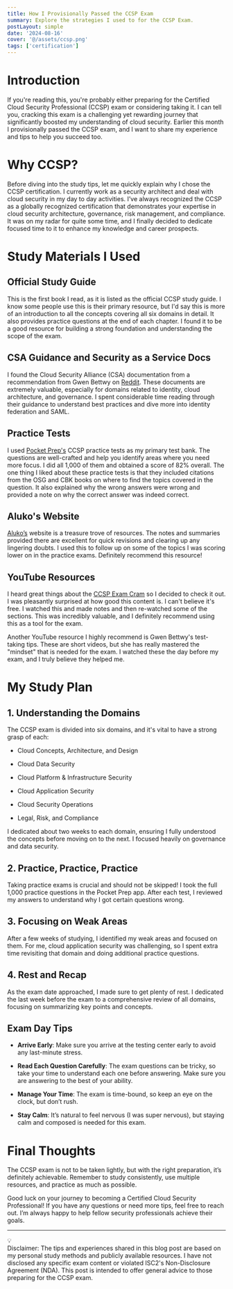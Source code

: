 ```yaml
---
title: How I Provisionally Passed the CCSP Exam
summary: Explore the strategies I used to for the CCSP Exam.
postLayout: simple
date: '2024-08-16'
cover: '@/assets/ccsp.png'
tags: ['certification']
---
```


# Introduction

If you're reading this, you're probably either preparing for the Certified Cloud Security Professional (CCSP) exam or considering taking it. I can tell you, cracking this exam is a challenging yet rewarding journey that significantly boosted my understanding of cloud security. Earlier this month I provisionally passed the CCSP exam, and I want to share my experience and tips to help you succeed too.

# Why CCSP?

Before diving into the study tips, let me quickly explain why I chose the CCSP certification. I currently work as a security architect and deal with cloud security in my day to day activities. I’ve always recognized the CCSP as a globally recognized certification that demonstrates your expertise in cloud security architecture, governance, risk management, and compliance. It was on my radar for quite some time, and I finally decided to dedicate focused time to it to enhance my knowledge and career prospects.

# Study Materials I Used

## **Official Study Guide**

This is the first book I read, as it is listed as the official CCSP study guide. I know some people use this is their primary resource, but I'd say this is more of an introduction to all the concepts covering all six domains in detail. It also provides practice questions at the end of each chapter. I found it to be a good resource for building a strong foundation and understanding the scope of the exam.

## **CSA Guidance and Security as a Service Docs**

I found the Cloud Security Alliance (CSA) documentation from a recommendation from Gwen Bettwy on [Reddit](https://reddit.com/). These documents are extremely valuable, especially for domains related to identity, cloud architecture, and governance. I spent considerable time reading through their guidance to understand best practices and dive more into identity federation and SAML.

## **Practice Tests**

I used [Pocket Prep's](https://www.pocketprep.com/) CCSP practice tests as my primary test bank. The questions are well-crafted and help you identify areas where you need more focus. I did all 1,000 of them and obtained a score of 82% overall. The one thing I liked about these practice tests is that they included citations from the OSG and CBK books on where to find the topics covered in the question. It also explained why the wrong answers were wrong and provided a note on why the correct answer was indeed correct.

## **Aluko's Website**

[Aluko’s](https://ccsp.alukos.com/) website is a treasure trove of resources. The notes and summaries provided there are excellent for quick revisions and clearing up any lingering doubts. I used this to follow up on some of the topics I was scoring lower on in the practice exams. Definitely recommend this resource!

## **YouTube Resources**

I heard great things about the [CCSP Exam Cram](https://www.youtube.com/watch?v=kFZWMZIy5LM&list=PL7XJSuT7Dq_X0AupQwU8YOGV3TsoPAcD0) so I decided to check it out. I was pleasantly surprised at how good this content is. I can't believe it's free. I watched this and made notes and then re-watched some of the sections. This was incredibly valuable, and I definitely recommend using this as a tool for the exam.

Another YouTube resource I highly recommend is Gwen Bettwy's test-taking tips. These are short videos, but she has really mastered the "mindset" that is needed for the exam. I watched these the day before my exam, and I truly believe they helped me.

# My Study Plan

## **1\. Understanding the Domains**

The CCSP exam is divided into six domains, and it's vital to have a strong grasp of each:

* Cloud Concepts, Architecture, and Design
    
* Cloud Data Security
    
* Cloud Platform & Infrastructure Security
    
* Cloud Application Security
    
* Cloud Security Operations
    
* Legal, Risk, and Compliance
    

I dedicated about two weeks to each domain, ensuring I fully understood the concepts before moving on to the next. I focused heavily on governance and data security.

## **2\. Practice, Practice, Practice**

Taking practice exams is crucial and should not be skipped! I took the full 1,000 practice questions in the Pocket Prep app. After each test, I reviewed my answers to understand why I got certain questions wrong.

## **3\. Focusing on Weak Areas**

After a few weeks of studying, I identified my weak areas and focused on them. For me, cloud application security was challenging, so I spent extra time revisiting that domain and doing additional practice questions.

## **4\. Rest and Recap**

As the exam date approached, I made sure to get plenty of rest. I dedicated the last week before the exam to a comprehensive review of all domains, focusing on summarizing key points and concepts.

## Exam Day Tips

* **Arrive Early**: Make sure you arrive at the testing center early to avoid any last-minute stress.
    
* **Read Each Question Carefully**: The exam questions can be tricky, so take your time to understand each one before answering. Make sure you are answering to the best of your ability.
    
* **Manage Your Time**: The exam is time-bound, so keep an eye on the clock, but don’t rush.
    
* **Stay Calm**: It’s natural to feel nervous (I was super nervous), but staying calm and composed is needed for this exam.
    

# Final Thoughts

The CCSP exam is not to be taken lightly, but with the right preparation, it’s definitely achievable. Remember to study consistently, use multiple resources, and practice as much as possible.

Good luck on your journey to becoming a Certified Cloud Security Professional! If you have any questions or need more tips, feel free to reach out. I’m always happy to help fellow security professionals achieve their goals.

---
<div data-node-type="callout">
<div data-node-type="callout-emoji">💡</div>
<div data-node-type="callout-text">Disclaimer: The tips and experiences shared in this blog post are based on my personal study methods and publicly available resources. I have not disclosed any specific exam content or violated ISC2's Non-Disclosure Agreement (NDA). This post is intended to offer general advice to those preparing for the CCSP exam.</div>
</div>
